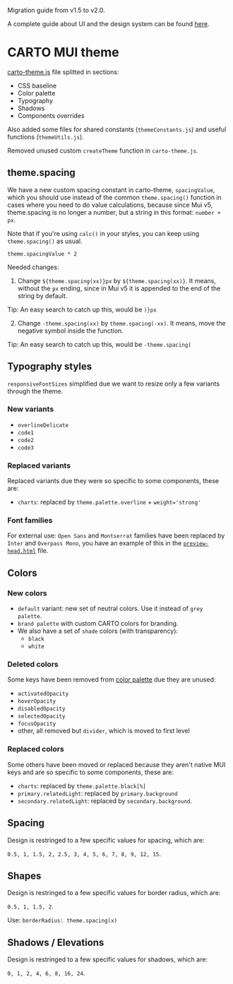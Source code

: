 
<Meta title='Foundations/Guide' />

Migration guide from v1.5 to v2.0.

A complete guide about UI and the design system can be found [here](https://github.com/CartoDB/carto-react/blob/master/UPGRADE.md).

# CARTO MUI theme

[carto-theme.js](https://github.com/CartoDB/carto-react/blob/master/packages/react-ui/src/theme/carto-theme.js) file splitted in sections:

- CSS baseline
- Color palette
- Typography
- Shadows
- Components overrides

Also added some files for shared constants (`themeConstants.js`) and useful functions (`themeUtils.js`).

Removed unused custom `createTheme` function in `carto-theme.js`.

## theme.spacing

We have a new custom spacing constant in carto-theme, `spacingValue`, which you should use instead of the common `theme.spacing()` function in cases where you need to do value calculations, because since Mui v5, theme.spacing is no longer a number, but a string in this format: `number + px`.

Note that if you're using `calc()` in your styles, you can keep using `theme.spacing()` as usual.

`theme.spacingValue * 2`

Needed changes:

1. Change `${theme.spacing(xx)}px` by `${theme.spacing(xx)}`. It means, without the `px` ending, since in Mui v5 it is appended to the end of the string by default.

Tip: An easy search to catch up this, would be `)}px`

2. Change `-theme.spacing(xx)` by `theme.spacing(-xx)`. It means, move the negative symbol inside the function.

Tip: An easy search to catch up this, would be `-theme.spacing(`

## Typography styles

`responsiveFontSizes` simplified due we want to resize only a few variants through the theme.

### New variants

- `overlineDelicate`
- `code1`
- `code2`
- `code3`

### Replaced variants

Replaced variants due they were so specific to some components, these are:

- `charts`: replaced by `theme.palette.overline` + `weight='strong'`

### Font families

For external use: `Open Sans` and `Montserrat` families have been replaced by `Inter` and `Overpass Mono`, you have an example of this in the [`preview-head.html`](https://github.com/CartoDB/carto-react/blob/master/packages/react-ui/storybook/.storybook/preview-head.html) file.

## Colors

### New colors

- `default` variant: new set of neutral colors. Use it instead of `grey palette`.
- `brand palette` with custom CARTO colors for branding.
- We also have a set of `shade` colors (with transparency):
  - `black`
  - `white`

### Deleted colors

Some keys have been removed from [color palette](https://github.com/CartoDB/carto-react/blob/master/packages/react-ui/src/theme/sections/palette.js) due they are unused:

- `activatedOpacity`
- `hoverOpacity`
- `disabledOpacity`
- `selectedOpacity`
- `focusOpacity`
- other, all removed but `divider`, which is moved to first level

### Replaced colors

Some others have been moved or replaced because they aren't native MUI keys and are so specific to some components, these are:

- `charts`: replaced by `theme.palette.black[%]`
- `primary.relatedLight`: replaced by `primary.background`
- `secondary.relatedLight`: replaced by `secondary.background`.

## Spacing

Design is restringed to a few specific values for spacing, which are:

`0.5, 1, 1.5, 2, 2.5, 3, 4, 5, 6, 7, 8, 9, 12, 15`.

## Shapes

Design is restringed to a few specific values for border radius, which are:

`0.5, 1, 1.5, 2`.

Use: `borderRadius: theme.spacing(x)`

## Shadows / Elevations

Design is restringed to a few specific values for shadows, which are:

`0, 1, 2, 4, 6, 8, 16, 24`.

